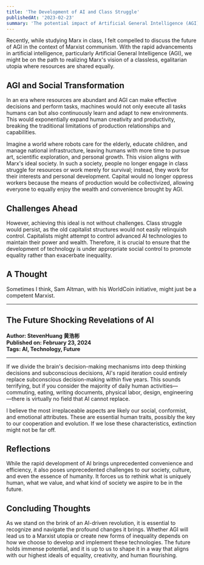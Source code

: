 ```yaml
---
title: 'The Development of AI and Class Struggle'
publishedAt: '2023-02-23'
summary: 'The potential impact of Artificial General Intelligence (AGI) on achieving a Marxist utopian society.'
---
```


Recently, while studying Marx in class, I felt compelled to discuss the future of AGI in the context of Marxist communism. With the rapid advancements in artificial intelligence, particularly Artificial General Intelligence (AGI), we might be on the path to realizing Marx's vision of a classless, egalitarian utopia where resources are shared equally.

## AGI and Social Transformation

In an era where resources are abundant and AGI can make effective decisions and perform tasks, machines would not only execute all tasks humans can but also continuously learn and adapt to new environments. This would exponentially expand human creativity and productivity, breaking the traditional limitations of production relationships and capabilities.

Imagine a world where robots care for the elderly, educate children, and manage national infrastructure, leaving humans with more time to pursue art, scientific exploration, and personal growth. This vision aligns with Marx's ideal society. In such a society, people no longer engage in class struggle for resources or work merely for survival; instead, they work for their interests and personal development. Capital would no longer oppress workers because the means of production would be collectivized, allowing everyone to equally enjoy the wealth and convenience brought by AGI.

## Challenges Ahead

However, achieving this ideal is not without challenges. Class struggle would persist, as the old capitalist structures would not easily relinquish control. Capitalists might attempt to control advanced AI technologies to maintain their power and wealth. Therefore, it is crucial to ensure that the development of technology is under appropriate social control to promote equality rather than exacerbate inequality.

## A Thought

Sometimes I think, Sam Altman, with his WorldCoin initiative, might just be a competent Marxist.

---

## The Future Shocking Revelations of AI

**Author: StevenHuang 黄浩彬**  
**Published on: February 23, 2024**  
**Tags: AI, Technology, Future**

---

If we divide the brain's decision-making mechanisms into deep thinking decisions and subconscious decisions, AI's rapid iteration could entirely replace subconscious decision-making within five years. This sounds terrifying, but if you consider the majority of daily human activities—commuting, eating, writing documents, physical labor, design, engineering—there is virtually no field that AI cannot replace.

I believe the most irreplaceable aspects are likely our social, conformist, and emotional attributes. These are essential human traits, possibly the key to our cooperation and evolution. If we lose these characteristics, extinction might not be far off.

## Reflections

While the rapid development of AI brings unprecedented convenience and efficiency, it also poses unprecedented challenges to our society, culture, and even the essence of humanity. It forces us to rethink what is uniquely human, what we value, and what kind of society we aspire to be in the future.

## Concluding Thoughts

As we stand on the brink of an AI-driven revolution, it is essential to recognize and navigate the profound changes it brings. Whether AGI will lead us to a Marxist utopia or create new forms of inequality depends on how we choose to develop and implement these technologies. The future holds immense potential, and it is up to us to shape it in a way that aligns with our highest ideals of equality, creativity, and human flourishing.

